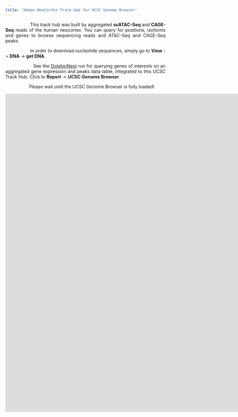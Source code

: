 ```yaml
---
title: 'Human NeoCortex Track Hub for UCSC Genome Browser'
---
```


<style>
table, th, td {
  border: 1px solid black;
  border-collapse: collapse;
}
body {
text-align: justify}
.main-container {
  max-width: 1850px;
  margin-left: auto;
  margin-right: auto;
}
h1, h2, h3 {
   text-align: center;
}
</style>


<!-- Select a **gene/feature** from the **Count Data** table and then copy paste to **Genome Browser**.  -->

<!-- You can use the **Cluster** field to search for genes that are markers of Cell Types. -->

<!-- ### Count Data -->

<!-- ```{r echo=FALSE, include=FALSE} -->
<!-- knitr::opts_chunk$set(warning = FALSE, message = FALSE)  -->
<!-- library(DT) -->
<!-- library(knitr) -->
<!-- datax_atac <- read.table("files/atac_feature_metadata_human.tsv", header = T, sep = "\t", row.names = NULL) -->
<!-- datax_cage <- read.table("files/cage_feature_metadata_human.tsv", header = T, sep = "\t", row.names = NULL) -->
<!-- ``` -->

<!-- #### **ATAC-Seq** -->

<!-- <div align="center"> -->
<!-- ``` {r fig1, echo = FALSE, include=TRUE} -->
<!-- DT::datatable(datax_atac, class = 'display responsive nowrap', filter = 'top', options = list(scrollX = TRUE), rownames = FALSE) -->
<!-- ``` -->
<!-- </div> -->

<!-- #### **CAGE-Seq** -->

<!-- <div align="center"> -->
<!-- ``` {r fig2, echo = FALSE, include=TRUE} -->
<!-- DT::datatable(datax_cage, class = 'display responsive nowrap', filter = 'top', options = list(scrollX = TRUE), rownames = FALSE) -->
<!-- ``` -->
<!-- </div> -->

<!-- ### Genome Browser -->

&nbsp;&nbsp;&nbsp;&nbsp;&nbsp;&nbsp;&nbsp;&nbsp;&nbsp;&nbsp;&nbsp;&nbsp;&nbsp;&nbsp;&nbsp;&nbsp;&nbsp;&nbsp; This track hub was built by aggregated **scATAC-Seq** and **CAGE-Seq** reads of the human neocortex. You can query for positions, isoforms and genes to browse sequencing reads and ATAC-Seq and CAGE-Seq peaks. 

&nbsp;&nbsp;&nbsp;&nbsp;&nbsp;&nbsp;&nbsp;&nbsp;&nbsp;&nbsp;&nbsp;&nbsp;&nbsp;&nbsp;&nbsp;&nbsp;&nbsp;&nbsp; In order to download nucleotide sequences, simply go to **View** -> **DNA** ->  **get DNA**. 

&nbsp;&nbsp;&nbsp;&nbsp;&nbsp;&nbsp;&nbsp;&nbsp;&nbsp;&nbsp;&nbsp;&nbsp;&nbsp;&nbsp;&nbsp;&nbsp;&nbsp;&nbsp; See the [DolphinNext](https://dnext.dolphinnext.com/index.php?np=3&id=330) run for querying genes of interests on an aggregated gene expression and peaks data table, integrated to this UCSC Track Hub. Click to **Report** -> **UCSC Genome Browser**. 

&nbsp;&nbsp;&nbsp;&nbsp;&nbsp;&nbsp;&nbsp;&nbsp;&nbsp;&nbsp;&nbsp;&nbsp;&nbsp;&nbsp;&nbsp;&nbsp;&nbsp;&nbsp; Please wait until the UCSC Genome Browser is fully loaded!

<div align="center">
  <iframe width='1650px' height='1000px' frameBorder='0' src='https://genome.ucsc.edu/cgi-bin/hgTracks?db=hg38&lastVirtModeType=default&lastVirtModeExtraState=&virtModeType=default&virtMode=0&nonVirtPosition=&position=chrX%3A15560138%2D15602945&hgsid=1428664653_DqWPnjnf01M0GOdYjECQjBR4SZ7D'>
    <p>Your browser does not support iframes</p>
  </iframe>
</div>